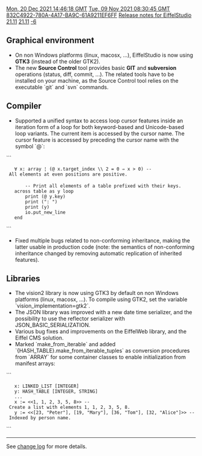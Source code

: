[[Property:modification_date|Mon, 20 Dec 2021 14:46:18 GMT]]
[[Property:publication_date|Tue, 09 Nov 2021 08:30:45 GMT]]
[[Property:uuid|832C4922-780A-4A17-BA9C-61A9211EF6FF]]
[[Property:title|Release notes for EiffelStudio 21.11]]
[[Property:link_title|21.11]]
[[Property:weight|-6]]

==Graphical environment==
* On non Windows platforms (linux, macosx, ...), EiffelStudio is now using '''GTK3''' (instead of the older GTK2).
* The new '''Source Control''' tool provides basic '''GIT''' and '''subversion''' operations (status, diff, commit, ...). The related tools have to be installed on your machine, as the Source Control tool relies on the executable `git` and `svn` commands.

==Compiler==
* Supported a unified syntax to access loop cursor features inside an iteration form of a loop for both keyword-based and Unicode-based loop variants. The current item is accessed by the cursor name. The cursor feature is accessed by preceding the cursor name with the symbol `@`:
```
	∀ x: array ¦ (@ x.target_index \\ 2 = 0 ⇒ x > 0) -- All elements at even positions are positive.
 
		-- Print all elements of a table prefixed with their keys.
	across table as y loop
		print (@ y.key)
		print (": ")
		print (y)
		io.put_new_line
	end
```
* Fixed multiple bugs related to non-conforming inheritance, making the latter usable in production code (note: the semantics of non-conforming inheritance changed by removing automatic replication of inherited features).

==Libraries==
* The vision2 library is now using GTK3 by default on non Windows platforms (linux, macosx, ...). To compile using GTK2, set the variable `vision_implementation=gtk2`.
* The JSON library was improved with a new date time serializer, and the possibility to use the reflector serializer with JSON_BASIC_SERIALIZATION.
* Various bug fixes and improvements on the EiffelWeb library, and the Eiffel CMS solution.
* Marked `make_from_iterable` and added `{HASH_TABLE}.make_from_iterable_tuples` as conversion procedures from `ARRAY` for some container classes to enable initialization from manifest arrays:
```
	x: LINKED_LIST [INTEGER]
	y: HASH_TABLE [INTEGER, STRING]
	...
	x := <<1, 1, 2, 3, 5, 8>> -- Create a list with elements 1, 1, 2, 3, 5, 8.
	y := <<[23, "Peter"], [19, "Mary"], [36, "Tom"], [32, "Alice"]>> -- Indexed by person name.

```

----

See [https://dev.eiffel.com/EiffelStudio_21.11_Releases change log] for more details.
